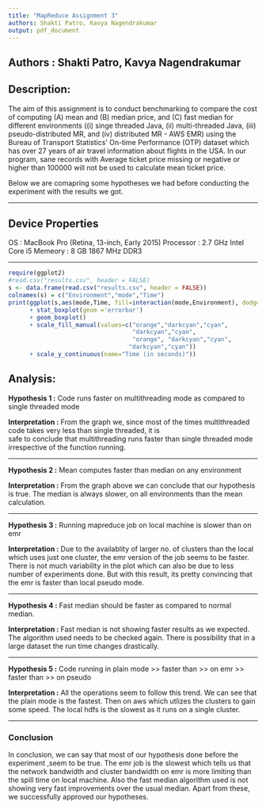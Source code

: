 ```yaml
---
title: "MapReduce Assignment 3"
authors: Shakti Patro, Kavya Nagendrakumar
output: pdf_document
---
```


## Authors : Shakti Patro, Kavya Nagendrakumar

## Description:
The aim of this assignment is to conduct benchmarking to compare the cost of computing (A) mean and (B)
median price, and (C) fast median for different environments ((i) singe threaded Java, (ii) multi-threaded
Java, (iii) pseudo-distributed MR, and (iv) distributed MR - AWS EMR) using the Bureau of Transport
Statistics’ On-time Performance (OTP) dataset which has over 27 years of air travel information about flights
in the USA. In our program, sane records with Average ticket price missing or negative or higher than 100000
will not be used to calculate mean ticket price.

Below we are comapring some hypotheses we had before conducting the experiment with the results we got.


***
## Device Properties

OS        : MacBook Pro (Retina, 13-inch, Early 2015) 
Processor : 2.7 GHz Intel Core i5
Memeory   : 8 GB 1867 MHz DDR3

***

```r
require(ggplot2)
#read.csv("results.csv", header = FALSE)
s <- data.frame(read.csv("results.csv", header = FALSE))
colnames(s) = c("Environment","mode","Time")
print(ggplot(s,aes(mode,Time, fill=interaction(mode,Environment), dodge=Environment)) 
      + stat_boxplot(geom ='errorbar')
      + geom_boxplot()
      + scale_fill_manual(values=c("orange","darkcyan","cyan", 
                                   "darkcyan","cyan",
                                   "orange", "darkcyan","cyan",
                                  "darkcyan","cyan"))
      + scale_y_continuous(name="Time (in seconds)"))

```


## Analysis:

**Hypothesis 1 :**
Code runs faster on multithreading mode as compared to single threaded mode 

**Interpretation :** 
From the graph we, since most of the times multithreaded code takes very less than single threaded, it is  
safe to conclude that multithreading runs faster than single threaded mode irrespective of the function running.

****

**Hypothesis 2 :**
Mean computes faster than median on any environment

**Interpretation :** 
From the graph above we can conclude that our hypothesis is true. The median is always slower, on all environments than the mean calculation.

***

**Hypothesis 3 :**
Running mapreduce job on local machine is slower than on emr

**Interpretation :** 
Due to the availablity of larger no. of clusters than the local which uses just one cluster, the emr version of the job seems to be faster. There is not much variability in the plot which can also be due to less number of experiments done. But with this result, its pretty convincing that the emr is faster than local pseudo mode.

***

**Hypothesis 4 :**
Fast median should be faster as compared to normal median. 

**Interpretation :** 
Fast median is not showing faster results as we expected. The algorithm used needs to be checked again. There is possibility that in a large dataset the run time changes drastically. 

***

**Hypothesis 5 :**
Code running in plain mode >> faster than >>  on emr >> faster than >> on pseudo

**Interpretation :** 
All the operations seem to follow this trend. We can see that the plain mode is the fastest. Then on aws which utlizes the clusters to gain some speed. The local hdfs is the slowest as it runs on a single cluster.

***

### Conclusion
In conclusion, we can say that most of our hypothesis done before the experiment ,seem to be true. The emr job is the slowest which tells us that the network bandwidth and cluster bandwidth on emr is more limiting than the spill time on local machine. Also the fast median algorithm used is not showing very fast improvements over the usual median. Apart from these, we successfully approved our hypotheses.
